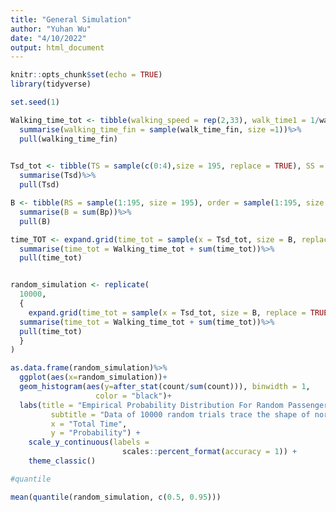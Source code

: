 ```yaml
---
title: "General Simulation"
author: "Yuhan Wu"
date: "4/10/2022"
output: html_document
---
```


```r
knitr::opts_chunk$set(echo = TRUE)
library(tidyverse)
```

```r
set.seed(1)

Walking_time_tot <- tibble(walking_speed = rep(2,33), walk_time1 = 1/walking_speed, walk_time_fin = 3*sum(walk_time1))%>%
  summarise(walking_time_fin = sample(walk_time_fin, size =1))%>%
  pull(walking_time_fin)
  

Tsd_tot <- tibble(TS = sample(c(0:4),size = 195, replace = TRUE), SS = sample(c(1:3),size =195,replace = TRUE), Tsd = 2*(TS+SS)+10)%>%
  summarise(Tsd)%>%
  pull(Tsd)

B <- tibble(RS = sample(1:195, size = 195), order = sample(1:195, size = 195), RS_O = RS+order, Bp = ceiling(1/RS_O - 1/207))%>%
  summarise(B = sum(Bp))%>%
  pull(B)

time_TOT <- expand.grid(time_tot = sample(x = Tsd_tot, size = B, replace = TRUE))%>%
  summarise(time_tot = Walking_time_tot + sum(time_tot))%>%
  pull(time_tot)


random_simulation <- replicate(
  10000,
  {
    expand.grid(time_tot = sample(x = Tsd_tot, size = B, replace = TRUE))%>%
  summarise(time_tot = Walking_time_tot + sum(time_tot))%>%
  pull(time_tot)
  }
)

as.data.frame(random_simulation)%>%
  ggplot(aes(x=random_simulation))+
  geom_histogram(aes(y=after_stat(count/sum(count))), binwidth = 1, 
                   color = "black")+
  labs(title = "Empirical Probability Distribution For Random Passenger Placement",
         subtitle = "Data of 10000 random trials trace the shape of normal distribution",
         x = "Total Time",
         y = "Probability") +
    scale_y_continuous(labels = 
                         scales::percent_format(accuracy = 1)) +
    theme_classic()

```

```r
#quantile

mean(quantile(random_simulation, c(0.5, 0.95)))

```

